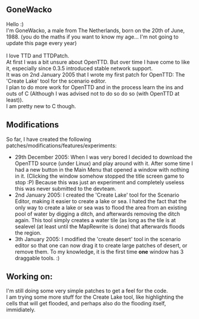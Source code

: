 ==GoneWacko==
Hello :)<br>
I'm GoneWacko, a male from The Netherlands, born on the 20th of June, 1988. (you do the maths if you want to know my age... I'm not going to update this page every year)<br>
<br>
I love TTD and TTDPatch.<br>
At first I was a bit unsure about OpenTTD. But over time I have come to like it, especially since 0.3.5 introduced stable network support.<br>
It was on 2nd January 2005 that I wrote my first patch for OpenTTD: The 'Create Lake' tool for the scenario editor.<br>
I plan to do more work for OpenTTD and in the process learn the ins and outs of C (Although I was advised not to do so do so (with OpenTTD at least)).<br>
I am pretty new to C though.<br>

==Modifications==
So far, I have created the following patches/modifications/features/experiments:
*29th December 2005: When I was very bored I decided to download the OpenTTD source (under Linux) and play around with it. After some time I had a new button in the Main Menu that opened a window with nothing in it. (Clicking the window somehow stopped the title screen game to stop :P) Because this was just an experiment and completely useless this was never submitted to the devteam.
*2nd January 2005: I created the 'Create Lake' tool for the Scenario Editor, making it easier to create a lake or sea. I hated the fact that the only way to create a lake or sea was to flood the area from an existing pool of water by digging a ditch, and afterwards removing the ditch again. This tool simply creates a water tile (as long as the tile is at sealevel (at least until the MapRewrite is done) that afterwards floods the region.
*3th January 2005: I modified the 'create desert' tool in the scenario editor so that one can now drag it to create large patches of desert, or remove them. To my knowledge, it is the first time <b>one</b> window has 3 draggable tools. :)

==Working on:==
I'm still doing some very simple patches to get a feel for the code.<br>
I am trying some more stuff for the Create Lake tool, like highlighting the cells that will get flooded, and perhaps also do the flooding itself, immidiately.